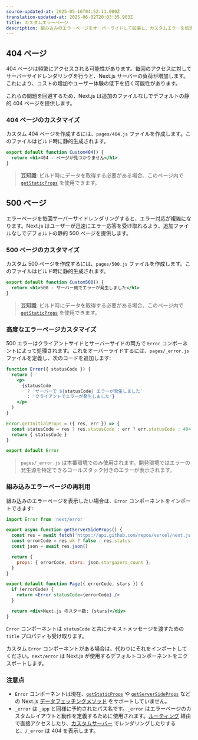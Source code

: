 ```yaml
---
source-updated-at: 2025-05-16T04:52:11.000Z
translation-updated-at: 2025-06-02T20:03:35.903Z
title: カスタムエラーページ
description: 組み込みのエラーページをオーバーライドして拡張し、カスタムエラーを処理する方法。
---
```


## 404 ページ

404 ページは頻繁にアクセスされる可能性があります。毎回のアクセスに対してサーバーサイドレンダリングを行うと、Next.js サーバーの負荷が増加します。これにより、コストの増加やユーザー体験の低下を招く可能性があります。

これらの問題を回避するため、Next.js は追加のファイルなしでデフォルトの静的 404 ページを提供します。

### 404 ページのカスタマイズ

カスタム 404 ページを作成するには、`pages/404.js` ファイルを作成します。このファイルはビルド時に静的生成されます。

```jsx filename="pages/404.js"
export default function Custom404() {
  return <h1>404 - ページが見つかりません</h1>
}
```

> **豆知識**: ビルド時にデータを取得する必要がある場合、このページ内で [`getStaticProps`](/docs/pages/building-your-application/data-fetching/get-static-props) を使用できます。

## 500 ページ

エラーページを毎回サーバーサイドレンダリングすると、エラー対応が複雑になります。Next.js はユーザーが迅速にエラー応答を受け取れるよう、追加ファイルなしでデフォルトの静的 500 ページを提供します。

### 500 ページのカスタマイズ

カスタム 500 ページを作成するには、`pages/500.js` ファイルを作成します。このファイルはビルド時に静的生成されます。

```jsx filename="pages/500.js"
export default function Custom500() {
  return <h1>500 - サーバー側でエラーが発生しました</h1>
}
```

> **豆知識**: ビルド時にデータを取得する必要がある場合、このページ内で [`getStaticProps`](/docs/pages/building-your-application/data-fetching/get-static-props) を使用できます。

### 高度なエラーページカスタマイズ

500 エラーはクライアントサイドとサーバーサイドの両方で `Error` コンポーネントによって処理されます。これをオーバーライドするには、`pages/_error.js` ファイルを定義し、次のコードを追加します:

```jsx
function Error({ statusCode }) {
  return (
    <p>
      {statusCode
        ? `サーバーで ${statusCode} エラーが発生しました`
        : 'クライアントでエラーが発生しました'}
    </p>
  )
}

Error.getInitialProps = ({ res, err }) => {
  const statusCode = res ? res.statusCode : err ? err.statusCode : 404
  return { statusCode }
}

export default Error
```

> `pages/_error.js` は本番環境でのみ使用されます。開発環境ではエラーの発生源を特定できるコールスタック付きのエラーが表示されます。

### 組み込みエラーページの再利用

組み込みのエラーページを表示したい場合は、`Error` コンポーネントをインポートできます:

```jsx
import Error from 'next/error'

export async function getServerSideProps() {
  const res = await fetch('https://api.github.com/repos/vercel/next.js')
  const errorCode = res.ok ? false : res.status
  const json = await res.json()

  return {
    props: { errorCode, stars: json.stargazers_count },
  }
}

export default function Page({ errorCode, stars }) {
  if (errorCode) {
    return <Error statusCode={errorCode} />
  }

  return <div>Next.js のスター数: {stars}</div>
}
```

`Error` コンポーネントは `statusCode` と共にテキストメッセージを渡すための `title` プロパティも受け取ります。

カスタム `Error` コンポーネントがある場合は、代わりにそれをインポートしてください。`next/error` は Next.js が使用するデフォルトコンポーネントをエクスポートします。

### 注意点

- `Error` コンポーネントは現在、[`getStaticProps`](/docs/pages/building-your-application/data-fetching/get-static-props) や [`getServerSideProps`](/docs/pages/building-your-application/data-fetching/get-server-side-props) などの Next.js [データフェッチングメソッド](/docs/pages/building-your-application/data-fetching) をサポートしていません。
- `_error` は `_app` と同様に予約されたパス名です。`_error` はエラーページのカスタムレイアウトと動作を定義するために使用されます。[ルーティング](/docs/pages/building-your-application/routing) 経由で直接アクセスしたり、[カスタムサーバー](/docs/pages/guides/custom-server) でレンダリングしたりすると、`/_error` は 404 を表示します。